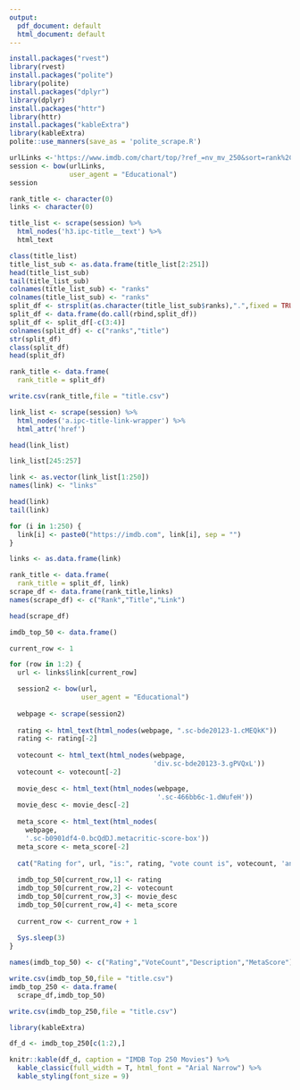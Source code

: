 ```yaml
---
output:
  pdf_document: default
  html_document: default
---
```

```r
install.packages("rvest")
library(rvest)
install.packages("polite")
library(polite)
install.packages("dplyr")
library(dplyr)
install.packages("httr")
library(httr)
install.packages("kableExtra")
library(kableExtra)
polite::use_manners(save_as = 'polite_scrape.R')

```

```r
urlLinks <-'https://www.imdb.com/chart/top/?ref_=nv_mv_250&sort=rank%2Casc'
session <- bow(urlLinks,
               user_agent = "Educational")
session

rank_title <- character(0)
links <- character(0)

title_list <- scrape(session) %>%
  html_nodes('h3.ipc-title__text') %>% 
  html_text

class(title_list)
title_list_sub <- as.data.frame(title_list[2:251])
head(title_list_sub)
tail(title_list_sub)
colnames(title_list_sub) <- "ranks"
colnames(title_list_sub) <- "ranks"
split_df <- strsplit(as.character(title_list_sub$ranks),".",fixed = TRUE)
split_df <- data.frame(do.call(rbind,split_df))
split_df <- split_df[-c(3:4)]
colnames(split_df) <- c("ranks","title") 
str(split_df) 
class(split_df)
head(split_df)

rank_title <- data.frame(
  rank_title = split_df)

write.csv(rank_title,file = "title.csv")

```

```r
link_list <- scrape(session) %>%
  html_nodes('a.ipc-title-link-wrapper') %>% 
  html_attr('href') 

head(link_list)

link_list[245:257]

link <- as.vector(link_list[1:250])
names(link) <- "links"

head(link)
tail(link)

for (i in 1:250) {
  link[i] <- paste0("https://imdb.com", link[i], sep = "")
}

links <- as.data.frame(link)

rank_title <- data.frame(
  rank_title = split_df, link)
scrape_df <- data.frame(rank_title,links)
names(scrape_df) <- c("Rank","Title","Link")

head(scrape_df)

```

```r
imdb_top_50 <- data.frame()

current_row <- 1

for (row in 1:2) {
  url <- links$link[current_row]

  session2 <- bow(url,
                  user_agent = "Educational")
  
  webpage <- scrape(session2)
  
  rating <- html_text(html_nodes(webpage, ".sc-bde20123-1.cMEQkK"))
  rating <- rating[-2]
  
  votecount <- html_text(html_nodes(webpage,
                                    'div.sc-bde20123-3.gPVQxL'))
  votecount <- votecount[-2]
  
  movie_desc <- html_text(html_nodes(webpage, 
                                     '.sc-466bb6c-1.dWufeH'))
  movie_desc <- movie_desc[-2]
  
  meta_score <- html_text(html_nodes(
    webpage,
    '.sc-b0901df4-0.bcQdDJ.metacritic-score-box'))
  meta_score <- meta_score[-2]
  
  cat("Rating for", url, "is:", rating, "vote count is", votecount, 'and metascore is',meta_score, "\n")
  
  imdb_top_50[current_row,1] <- rating
  imdb_top_50[current_row,2] <- votecount
  imdb_top_50[current_row,3] <- movie_desc
  imdb_top_50[current_row,4] <- meta_score
  
  current_row <- current_row + 1
  
  Sys.sleep(3)
}

names(imdb_top_50) <- c("Rating","VoteCount","Description","MetaScore")

write.csv(imdb_top_50,file = "title.csv")
imdb_top_250 <- data.frame(
  scrape_df,imdb_top_50)

write.csv(imdb_top_250,file = "title.csv")

library(kableExtra)

df_d <- imdb_top_250[c(1:2),]

knitr::kable(df_d, caption = "IMDB Top 250 Movies") %>%
  kable_classic(full_width = T, html_font = "Arial Narrow") %>%
  kable_styling(font_size = 9)
```